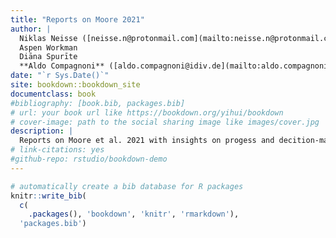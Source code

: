 ```yaml
--- 
title: "Reports on Moore 2021"
author: |
  Niklas Neisse ([neisse.n@protonmail.com](mailto:neisse.n@protonmail.com))  
  Aspen Workman  
  Diāna Spurīte  
  **Aldo Compagnoni** ([aldo.compagnoni@idiv.de](mailto:aldo.compagnoni@idiv.de))
date: "`r Sys.Date()`"
site: bookdown::bookdown_site
documentclass: book
#bibliography: [book.bib, packages.bib]
# url: your book url like https://bookdown.org/yihui/bookdown
# cover-image: path to the social sharing image like images/cover.jpg
description: |
  Reports on Moore et al. 2021 with insights on progess and decition-making towards building species specific IPM's
# link-citations: yes
#github-repo: rstudio/bookdown-demo
---
```




```r
# automatically create a bib database for R packages
knitr::write_bib(
  c(
    .packages(), 'bookdown', 'knitr', 'rmarkdown'), 
  'packages.bib')
```
